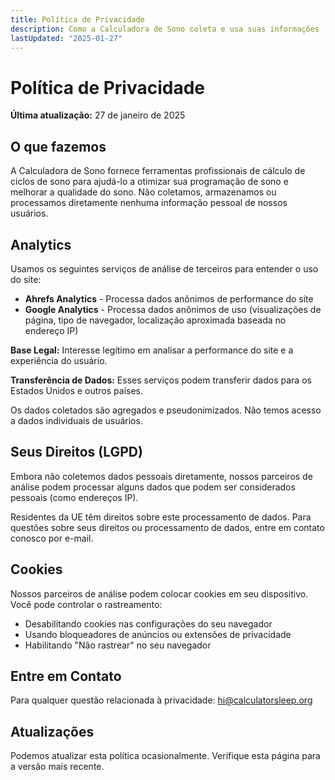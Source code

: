 ```yaml
---
title: Política de Privacidade
description: Como a Calculadora de Sono coleta e usa suas informações
lastUpdated: "2025-01-27"
---
```


# Política de Privacidade

**Última atualização:** 27 de janeiro de 2025

## O que fazemos

A Calculadora de Sono fornece ferramentas profissionais de cálculo de ciclos de sono para ajudá-lo a otimizar sua programação de sono e melhorar a qualidade do sono. Não coletamos, armazenamos ou processamos diretamente nenhuma informação pessoal de nossos usuários.

## Analytics

Usamos os seguintes serviços de análise de terceiros para entender o uso do site:

- **Ahrefs Analytics** - Processa dados anônimos de performance do site
- **Google Analytics** - Processa dados anônimos de uso (visualizações de página, tipo de navegador, localização aproximada baseada no endereço IP)

**Base Legal:** Interesse legítimo em analisar a performance do site e a experiência do usuário.

**Transferência de Dados:** Esses serviços podem transferir dados para os Estados Unidos e outros países.

Os dados coletados são agregados e pseudonimizados. Não temos acesso a dados individuais de usuários.

## Seus Direitos (LGPD)

Embora não coletemos dados pessoais diretamente, nossos parceiros de análise podem processar alguns dados que podem ser considerados pessoais (como endereços IP).

Residentes da UE têm direitos sobre este processamento de dados. Para questões sobre seus direitos ou processamento de dados, entre em contato conosco por e-mail.

## Cookies

Nossos parceiros de análise podem colocar cookies em seu dispositivo. Você pode controlar o rastreamento:

- Desabilitando cookies nas configurações do seu navegador
- Usando bloqueadores de anúncios ou extensões de privacidade
- Habilitando "Não rastrear" no seu navegador

## Entre em Contato

Para qualquer questão relacionada à privacidade: hi@calculatorsleep.org

## Atualizações

Podemos atualizar esta política ocasionalmente. Verifique esta página para a versão mais recente.


